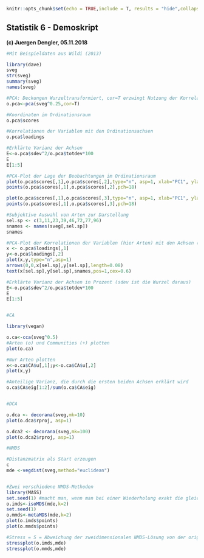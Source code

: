 ```r

knitr::opts_chunk$set(echo = TRUE,include = T, results = "hide",collapse=TRUE)
```

## Statistik 6 - Demoskript

**(c) Juergen Dengler, 05.11.2018**

```r

#Mit Beispieldaten aus Wildi (2013)

library(dave)
sveg
str(sveg)
summary(sveg)
names(sveg)

#PCA: Deckungen Wurzeltransformiert, cor=T erzwingt Nutzung der Korrelationsmatrix
o.pca<-pca(sveg^0.25,cor=T)

#Koordinaten im Ordinationsraum
o.pca$scores

#Korrelationen der Variablen mit den Ordinationsachsen
o.pca$loadings

#Erklärte Varianz der Achsen
E<-o.pca$sdev^2/o.pca$totdev*100
E
E[1:5]

#PCA-Plot der Lage der Beobachtungen im Ordinationsraum
plot(o.pca$scores[,1],o.pca$scores[,2],type="n", asp=1, xlab="PC1", ylab="PC2")
points(o.pca$scores[,1],o.pca$scores[,2],pch=18)

plot(o.pca$scores[,1],o.pca$scores[,3],type="n", asp=1, xlab="PC1", ylab="PC3")
points(o.pca$scores[,1],o.pca$scores[,3],pch=18)

#Subjektive Auswahl von Arten zur Darstellung
sel.sp <- c(3,11,23,39,46,72,77,96)
snames <- names(sveg[,sel.sp])
snames

#PCA-Plot der Korrelationen der Variablen (hier Arten) mit den Achsen (h)
x <- o.pca$loadings[,1]
y<-o.pca$loadings[,2]
plot(x,y,type="n",asp=1)
arrows(0,0,x[sel.sp],y[sel.sp],length=0.08)
text(x[sel.sp],y[sel.sp],snames,pos=1,cex=0.6)

#Erklärte Varianz der Achsen in Prozent (sdev ist die Wurzel daraus)
E<-o.pca$sdev^2/o.pca$totdev*100
E
E[1:5]


#CA

library(vegan)

o.ca<-cca(sveg^0.5)
#Arten (o) und Communities (+) plotten
plot(o.ca)

#Nur Arten plotten
x<-o.ca$CA$u[,1];y<-o.ca$CA$u[,2]
plot(x,y)

#Anteilige Varianz, die durch die ersten beiden Achsen erklärt wird
o.ca$CA$eig[1:2]/sum(o.ca$CA$eig)


#DCA

o.dca <- decorana(sveg,mk=10)
plot(o.dca$rproj, asp=1)

o.dca2 <- decorana(sveg,mk=100)
plot(o.dca2$rproj, asp=1)

#NMDS

#Distanzmatrix als Start erzeugen
c
mde <-vegdist(sveg,method="euclidean")


#Zwei verschiedene NMDS-Methoden
library(MASS)
set.seed(1) #macht man, wenn man bei einer Wiederholung exakt die gleichen Ergebnisse will
o.imds<-isoMDS(mde,k=2)
set.seed(1)
o.mmds<-metaMDS(mde,k=2)
plot(o.imds$points)
plot(o.mmds$points)

#Stress = S = Abweichung der zweidimensionalen NMDS-Lösung von der originalen Distanzmatrix
stressplot(o.imds,mde)
stressplot(o.mmds,mde)
```